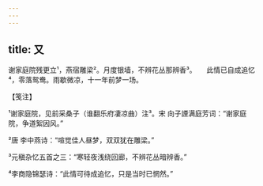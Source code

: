 ```yaml
---
---
---
```

title: 又
---







谢家庭院残更立¹，燕宿雕梁²。月度银墙，不辨花丛那辨香³。　　此情已自成追忆⁴，零落鸳鸯。雨歇微凉，十一年前梦一场。





【笺注】


¹谢家庭院，见前采桑子（谁翻乐府凄凉曲）注³。宋 向子諲满庭芳词：“谢家庭院，争道絮因风。”

²唐 李中燕诗：“喧觉佳人昼梦，双双犹在雕梁。”

³元稹杂忆五首之三：“寒轻夜浅绕回廊，不辨花丛暗辨香。”

⁴李商隐锦瑟诗：“此情可待成追忆，只是当时已惘然。”